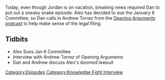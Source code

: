 {{DEFAULTSORT:
    #_EPISODE_0630:Mr. Jones Goes to Washington (To Sue Congress)
}}{{Episode
    | title           = Mr. Jones Goes to Washington (To Sue Congress)
    | caption         = Listen to this episode on [https://knowledgefight.libsyn.com/630-mr-jones-goes-to-washington-to-sue-congress Libsyn] [https://open.spotify.com/episode/0N63qLCgZcEeFbjGjq7rXb Spotify]
    | episodeNumber   = 630
    | length          = 01:47:12
    | airDate         = December 22, 2021
    | episodeType     = [[:Category:Knowledge Fight Interview|Knowledge Fight Interview]]
    | appearance      = [[Andrew Torrez]]
    | previousEpisode = [[629: Black Goo and Space Covid]]
    | nextEpisode     = [[No One Is Mad At The Crew]]
}}

{{Stub}}

Today, even though Jordan is on vacation, breaking news required Dan to put out a sneaky snake episode.  Alex has decided to sue the January 6 Committee, so Dan calls in Andrew Torrez from the [https://openargs.com/ Opening Arguments podcast] to help make sense of the legal filing.

==Tidbits==

*Alex Sues Jan 6 Committee
*Interview with Andrew Torrez of Opening Arguments
*Dan and Andrew discuss Alex's doomed lawsuit

[[Category:Episodes]]
[[Category:Knowledge Fight Interview]]
